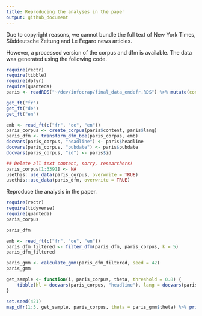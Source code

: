 ```yaml
---
title: Reproducing the analyses in the paper
output: github_document
---
```



Due to copyright reasons, we cannot bundle the full text of New York Times, Süddeutsche Zeitung and Le Fegaro news articles.

However, a processed version of the corpus and dfm is available. The data was generated using the following code.

```r
require(rectr)
require(tibble)
require(dplyr)
require(quanteda)
paris <- readRDS("~/dev/infocrap/final_data_endefr.RDS") %>% mutate(content = paste(lede, content), lang = tolower(lang), id = row_number()) %>% select(content, lang, pubdate, headline, id)
```

```r
get_ft("fr")
get_ft("de")
get_ft("en")
```

```r
emb <- read_ft(c("fr", "de", "en"))
paris_corpus <- create_corpus(paris$content, paris$lang)
paris_dfm <- transform_dfm_boe(paris_corpus, emb)
docvars(paris_corpus, "headline") <- paris$headline
docvars(paris_corpus, "pubdate") <- paris$pubdate
docvars(paris_corpus, "id") <- paris$id

## Delete all text content, sorry, researchers!
paris_corpus[1:3391] <- NA
usethis::use_data(paris_corpus, overwrite = TRUE)
usethis::use_data(paris_dfm, overwrite = TRUE)
```

Reproduce the analysis in the paper.

```r
require(rectr)
require(tidyverse)
require(quanteda)
paris_corpus
```

```r
paris_dfm
```

```r
emb <- read_ft(c("fr", "de", "en"))
paris_dfm_filtered <- filter_dfm(paris_dfm, paris_corpus, k = 5)
paris_dfm_filtered
```

```r
paris_gmm <- calculate_gmm(paris_dfm_filtered, seed = 42)
paris_gmm
```

```r
get_sample <- function(i, paris_corpus, theta, threshold = 0.8) {
    tibble(hl = docvars(paris_corpus, "headline"), lang = docvars(paris_corpus, "lang"), prob = theta[,i]) %>% group_by(lang) %>% filter(prob > threshold) %>% sample_n(size = 5, weight = prob, replace = FALSE) %>% select(hl, lang, prob) %>% ungroup %>% arrange(lang, prob) %>% mutate(topic = i)
}

set.seed(421)
map_dfr(1:5, get_sample, paris_corpus, theta = paris_gmm$theta) %>% print(n = 100)
```
